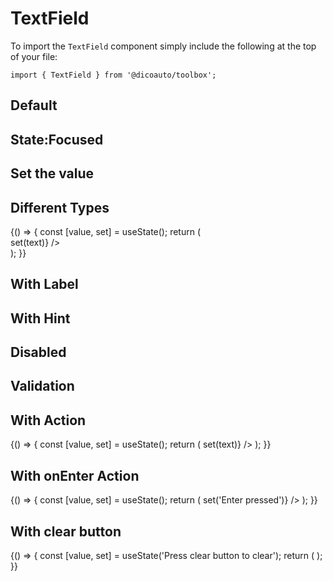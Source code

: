 
<Meta
  title="Toolbox/TextField"
  component={TextField}
/>

# TextField

To import the `TextField` component simply include the following at the top of your file:

```
import { TextField } from '@dicoauto/toolbox';
```

## Default

<Canvas>
  <Story name="Default">
    <div className="flex flex-col space-y-4">
      <TextField placeholder="Placeholder text" />
      <TextField
        value="with text"
        placeholder="Placeholder text"
      />
    </div>
  </Story>
</Canvas>

## State:Focused

<Canvas>
  <Story
    name="Focused"
    parameters={{ pseudo: { focus: true } }}
  >
    <div className="flex flex-col space-y-4">
      <TextField placeholder="Placeholder text" />
      <TextField
        value="with text"
        placeholder="Placeholder text"
      />
    </div>
  </Story>
</Canvas>

## Set the value

<Canvas>
  <Story name="With Value">
    <TextField
      value="Lorem Ipsum"
      placeholder="Placeholder text"
    />
  </Story>
</Canvas>

## Different Types

<Canvas>
  <Story name="Type">
    {() => {
      const [value, set] = useState();
      return (
        <div className="flex flex-col space-y-4">
          <TextField
            type="password"
            label="Password"
            placeholder="Minimum 8 characters"
            value={value}
            onChange={(text) => set(text)}
          />
          <TextField
            type="password"
            label="Password"
            placeholder="Minimum 8 characters"
            value="lorem ipsum"
          />
        </div>
      );
    }}
  </Story>
</Canvas>

## With Label

<Canvas>
  <Story name="With Label">
    <TextField
      label="Lorem Ipsum"
      placeholder="Placeholder text"
    />
  </Story>
</Canvas>

## With Hint

<Canvas>
  <Story name="With Hint">
    <TextField
      label="Lorem Ipsum"
      placeholder="Placeholder text"
      hint="lorem ipsum"
    />
  </Story>
</Canvas>

## Disabled

<Canvas>
  <Story name="Disabled">
    <div className="flex flex-col space-y-4">
      <TextField
        disabled
        label="Lorem Ipsum"
        placeholder="Placeholder text"
      />
      <TextField
        disabled
        label="Lorem Ipsum"
        placeholder="Placeholder text"
        hint="lorem ipsum"
      />
      <TextField
        disabled
        value="Disabled but with input"
        label="Lorem Ipsum"
        placeholder="Placeholder text"
      />
    </div>
  </Story>
</Canvas>

## Validation

<Canvas>
  <Story name="Validation">
    <div className="flex flex-col space-y-4">
      <TextField
        validation="valid"
        placeholder="Placeholder text"
        value="Some valid input"
      />
      <TextField
        type="password"
        validation="valid"
        placeholder="Placeholder text"
        value="Some valid input"
      />
      <TextField
        validation="warning"
        placeholder="Placeholder text"
        value="Warning about input"
        hint="Your input should include at least 3 numbers."
      />
      <TextField
        type="password"
        validation="warning"
        placeholder="Placeholder text"
        value="Warning about input"
        hint="Your input should include at least 3 numbers."
      />
      <TextField
        validation="error"
        placeholder="Placeholder text"
        value="Error about input"
        hint="Your input must include at least 1 number"
      />
      <TextField
        type="password"
        validation="error"
        placeholder="Placeholder text"
        value="Error about input"
        hint="Your input must include at least 1 number"
      />
    </div>
  </Story>
</Canvas>

## With Action

<Canvas>
  <Story name="With Action">
    {() => {
      const [value, set] = useState();
      return (
        <TextField
          label="Lorem Ipsum"
          placeholder="Placeholder text"
          value={value}
          onChange={(text) => set(text)}
        />
      );
    }}
  </Story>
</Canvas>

## With onEnter Action

<Canvas>
  <Story name="With onEnter Action">
    {() => {
      const [value, set] = useState();
      return (
        <TextField
          label={value || 'Lorem ipsum'}
          placeholder="Press enter and see"
          onEnter={() => set('Enter pressed')}
        />
      );
    }}
  </Story>
</Canvas>

## With clear button

<Canvas>
  <Story name="With clear button">
    {() => {
      const [value, set] = useState('Press clear button to clear');
      return (
        <TextField
          isClearable
          label="Lorem Ipsum"
          placeholder="Placeholder"
          value={value}
          onChange={set}
        />
      );
    }}
  </Story>
</Canvas>
